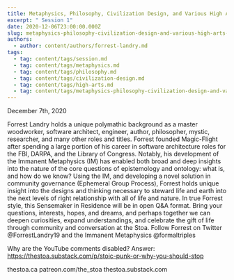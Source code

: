 ```yaml
---
title: Metaphysics, Philosophy, Civilization Design, and Various High Arts
excerpt: " Session 1"
date: 2020-12-06T23:00:00.000Z
slug: metaphysics-philosophy-civilization-design-and-various-high-arts-session-1
authors:
  - author: content/authors/forrest-landry.md
tags:
  - tag: content/tags/session.md
  - tag: content/tags/metaphysics.md
  - tag: content/tags/philosophy.md
  - tag: content/tags/civilization-design.md
  - tag: content/tags/high-arts.md
  - tag: content/tags/metaphysics-philosophy-civilization-design-and-various-high-arts.md
---
```


December 7th, 2020

Forrest Landry holds a unique polymathic background as a master woodworker, software architect, engineer, author, philosopher, mystic, researcher, and many other roles and titles. Forrest founded Magic-Flight after spending a large portion of his career in software architecture roles for the FBI, DARPA, and the Library of Congress. Notably, his development of the Immanent Metaphysics (IM) has enabled both broad and deep insights into the nature of the core questions of epistemology and ontology: what is, and how do we know? Using the IM, and developing a novel solution in community governance (Ephemeral Group Process), Forrest holds unique insight into the designs and thinking necessary to steward life and earth into the next levels of right relationship with all of life and nature. In true Forrest style, this Sensemaker in Residence will be in open Q&A format. Bring your questions, interests, hopes, and dreams, and perhaps together we can deepen curiosities, expand understandings, and celebrate the gift of life through community and conversation at the Stoa. Follow Forrest on Twitter @ForrestLandry19 and the Immanent Metaphysics @formaltriples

Why are the YouTube comments disabled? Answer: https://thestoa.substack.com/p/stoic-punk-or-why-you-should-stop

thestoa.ca
patreon.com/the_stoa
thestoa.substack.com
